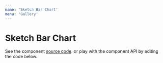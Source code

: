 ```yaml
---
name: 'Sketch Bar Chart'
menu: 'Gallery'
---
```


# Sketch Bar Chart

See the component [source code](https://github.com/kristw/encodable/tree/master/packages/docs/src/components/SketchBarChart).
or play with the component API by editing the code below.


<Playground>
  <Frame width={360} height={270} background="#D3EEEF">
    <SketchBarChart
      width={360}
      height={270}
      encoding={{
        x: {
          field: "profit",
          type: "quantitative"
        },
        y: { field: "category", type: "nominal", scale: { type: "band" } },
        color: { field: "category", type: "nominal" },
        label: { field: "category" }
      }}
      data={[
        {
          category: "Toys",
          marketingCost: 100,
          profit: 4000
        },
        {
          category: "Office supplies",
          marketingCost: 200,
          profit: 3000
        },
        {
          category: "Grocery",
          marketingCost: 400,
          profit: 2000
        },
        {
          category: "Electronics",
          marketingCost: 300,
          profit: 6000
        },
        {
          category: "Clothing",
          marketingCost: 400,
          profit: 1500
        }
      ]}
    />
  </Frame>
</Playground>
